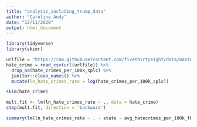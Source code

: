 ```yaml
---
title: "analysis_including_trump_data"
author: "Caroline Andy"
date: "12/11/2020"
output: html_document
---
```


```r
library(tidyverse)
library(skimr)

urlfile = "https://raw.githubusercontent.com/fivethirtyeight/data/master/hate-crimes/hate_crimes.csv"
hate_crime = read_csv(url(urlfile)) %>%
  drop_na(hate_crimes_per_100k_splc) %>%
  janitor::clean_names() %>%
  mutate(ln_hate_crimes_rate = log(hate_crimes_per_100k_splc))

skim(hate_crime)

mult.fit <- lm(ln_hate_crimes_rate ~ ., data = hate_crime)
step(mult.fit, direction = 'backward')

summary(lm(ln_hate_crimes_rate ~ . - state - avg_hatecrimes_per_100k_fbi - hate_crimes_per_100k_splc, data = hate_crime))
```